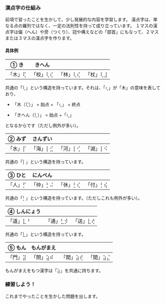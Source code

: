 
### 漢点字の仕組み

前項で習ったことを生かして、少し発展的な内容を学習します。
漢点字は、単なる点の羅列ではなく、一定の法則性を持って成り立っています。
１マスの漢点字は偏（へん）や旁（つくり）、冠や構えなどの「部首」にもなって、２マスまたは３マスの漢点字を作ります。

#### 具体例

| ① き    | きへん   |          |          |
| ------- | -------- | -------- | -------- |
| 「木」⢏ | 「校」⢇⢎ | 「林」⢇⢎ | 「杖」⢇⣸ |

共通の「⢇」という構造を持っています。それは、「⢆」が「木」の意味を表しており、

- 「木（⢏）」 = 始点 + 「⢆」 + 終点

- 「きへん（⢇）」 = 始点 +「⢆」

となるからです（ただし例外が多い）。

| ② みず  | さんずい |          |          |
| ------- | -------- | -------- | -------- |
| 「水」⡏ | 「海」⡇⣊ | 「河」⡇⢊ | 「湖」⡇⠪ |

共通の「⡇」という構造を持っています。

| ③ ひと  | にんべん |          |          |
| ------- | -------- | -------- | -------- |
| 「人」⡋ | 「仲」⡃⠬ | 「休」⡃⢎ | 「付」⡃⢮ |

共通の「⡃」という構造を持っています。（ただしこれも例外が多い）。

| ④ しんにょう |          |          |
| ------------ | -------- | -------- |
| 「道」⣇⠘     | 「通」⣃⡺ | 「送」⣇⢞ |

共通の「⣇」という構造を持っています。

| ⑤ もん  | もんがまえ |          |          |
| ------- | ---------- | -------- | -------- |
| 「門」⣽ | 「問」⣵⠾   | 「関」⣵⢞ | 「間」⣵⣌ |

もんがまえをもつ漢字は「⣵」を共通に持ちます。

### 練習しよう！

これまでやったことを生かした問題を出します。

<PracticeTouch
  question="Q1 「沖」を入力してください。"
  answer="沖"
  length={2}
/>
<br />
<PracticeTouch
  question="Q2 「閑」を入力してください。"
  answer="学校"
  length={2}
/>
<PracticeTouch
  question="Q3 「湘」を入力してください。"
  answer="湘"
  length={3}
/>
